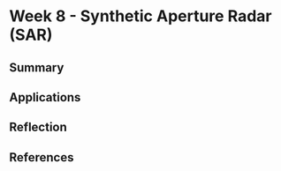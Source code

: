 # Week 8 - Synthetic Aperture Radar (SAR)

## Summary

## Applications

## Reflection

## References

